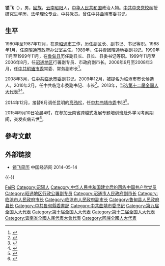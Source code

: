'''锁飞'''（{{bd|1961年|12月2日|2015年|9月10日|catIdx=S锁}}），男，[[回族|回族]]，[[云南省|云南]][[昭阳区|昭阳]]人，[[中华人民共和国|中华人民共和国]]政治人物。[[中共中央党校|中共中央党校]]函授研究生学历，法学理论专业，中共党员。曾任中共[[曲靖市|曲靖市]]委书记。

== 生平 ==
1980年至1987年12月，在原[[昭通市|昭通市]]工作，历任副区长、副书记、书记等职。1988年1月，任原[[昭通市|昭通市]]政府办公室主任。1989年，任共青团昭通地委副书记。1990年11月至1999年11月，在[[鲁甸县|鲁甸县]]历任副县长、县长、县委书记等职。1999年11月至2006年8月，任[[昭通地区|昭通地区]]行署副专员、市政府副市长。2006年9月至2008年3月，任[[中共昭通市委|中共昭通市委]]常委、常务副市长<ref>{{cite web|accessdate=2016-10-06|url=http://www.thepaper.cn/newsDetail_forward_1539119|title=舆情观察｜追忆近年来65岁以下任内去世的领导干部|publisher=澎湃新闻|archive-date=2016-10-09|archive-url=https://web.archive.org/web/20161009124541/http://www.thepaper.cn/newsDetail_forward_1539119|dead-url=no}}</ref>。

2008年3月，任[[中共临沧市委|中共临沧市委]]副书记。2009年12月，被提名为临沧市市长候选人。2010年2月，任中共临沧市委副书记、市长<ref>{{cite web|accessdate=2014-06-24|url=http://district.ce.cn/newarea/sddy/201403/31/t20140331_2576859.shtml|title=临沧新一届市长、副市长名单|publisher=中国经济网|archive-date=2014-08-14|archive-url=https://web.archive.org/web/20140814075217/http://district.ce.cn/newarea/sddy/201403/31/t20140331_2576859.shtml|dead-url=no}}</ref>。2013年，当选[[第十二届全国人民代表大会代表名单|第十二届全国人大代表]]<ref>{{cite news|title=全国人大代表信息-锁飞|url= http://210.82.31.1:8084/delegate/viewDelegate.action?dbid=122408|accessdate=2013-04-05|newspaper=全国人大网|deadurl=yes|archiveurl=https://web.archive.org/web/20140814055353/http://www.npc.gov.cn/delegate/viewDelegate.action?dbid=122408|archivedate=2014-08-14}}</ref><ref name=2015-11d>{{cite news|title=全国人民代表大会常务委员会公告 〔十二届〕第十五号|url=http://www.npc.gov.cn/npc/xinwen/2015-11/05/content_1950432.htm|accessdate=2016-01-09|agency=全国人大|date=2015-11-05|archiveurl=https://web.archive.org/web/20161213111822/http://www.npc.gov.cn/npc/xinwen/2015-11/05/content_1950432.htm|archivedate=2016-12-13|dead-url=yes}}</ref>。

2014年12月，接替8月调任昆明的[[高劲松|高劲松]]，任[[中共曲靖市委|中共曲靖市委]]书记<ref>{{cite web|accessdate=2014-12-17|url=http://renshi.people.com.cn/n/2014/1217/c139617-26226236.html|title=锁飞任曲靖市委书记|publisher=中国经济网|dead-url=yes|archiveurl=https://web.archive.org/web/20150218023159/http://renshi.people.com.cn/n/2014/1217/c139617-26226236.html|archivedate=2015-02-18}}</ref>。

2015年9月10日凌晨4时，在参加云南省跨越式发展专题培训班赴外学习考察期间，突发疾病去世<ref>{{cite news|accessdate=2015-09-11|url=http://www.thepaper.cn/newsDetail_forward_1374283|title=云南省曲靖市委书记锁飞培训期间因突发疾病去世|publisher=澎湃新闻|archive-date=2015-09-13|archive-url=https://web.archive.org/web/20150913201810/http://www.thepaper.cn/newsDetail_forward_1374283|dead-url=no}}</ref>。

== 參考文獻 ==
{{reflist}}

== 外部链接 ==
* [http://district.ce.cn/zt/rwk/sf/yn/rs/201205/31/t20120531_23369965.shtml 锁飞简历] {{Wayback|url=http://district.ce.cn/zt/rwk/sf/yn/rs/201205/31/t20120531_23369965.shtml |date=20140514100704 }} 中国经济网 2014-05-14

{{-}}
{{start box}}
{{s-ppo|cpc}}
{{s-before|[[高劲松|高劲松]]}}
{{s-title|[[中国共产党曲靖市委员会|中国共产党曲靖市委员会]]书记|2014年12月－2015年9月}}
{{s-after|[[李文荣|李文荣]]}}
{{end box}}

{{Authority control}}
{{DEFAULTSORT:Suo鎖}}
[[Category:锁姓|Fei飛]]
[[Category:昭陽人|Category:昭陽人]]
[[Category:中华人民共和国建立后的回族中国共产党党员|Category:中华人民共和国建立后的回族中国共产党党员]]
[[Category:昭通地区行政公署副专员|Category:昭通地区行政公署副专员]]
[[Category:昭通市人民政府副市长|Category:昭通市人民政府副市长]]
[[Category:临沧市人民政府市长|Category:临沧市人民政府市长]]
[[Category:临沧市人民政府副市长|Category:临沧市人民政府副市长]]
[[Category:鲁甸县人民政府县长|Category:鲁甸县人民政府县长]]
[[Category:中共魯甸縣委書記|Category:中共魯甸縣委書記]]
[[Category:中共曲靖市委书记|Category:中共曲靖市委书记]]
[[Category:第九届全国人大代表|Category:第九届全国人大代表]]
[[Category:第十届全国人大代表|Category:第十届全国人大代表]]
[[Category:第十二届全国人大代表|Category:第十二届全国人大代表]]
[[Category:雲南省全國人民代表大會代表|Category:雲南省全國人民代表大會代表]]
[[Category:回族全國人大代表|Category:回族全國人大代表]]